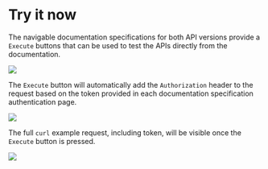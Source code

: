 # Try it now

The navigable documentation specifications  for both API versions provide a `Execute` buttons that can be used to test the APIs directly from the documentation.

![](https://i.imgur.com/9fvEOSr.png)

The `Execute` button will automatically add the `Authorization` header to the request based on the token provided in each documentation specification authentication page.

![](https://i.imgur.com/jnbJshA.png)

The full `curl` example request, including token, will be visible once the `Execute` button is pressed.

![](https://i.imgur.com/NFXo6Qj.png)
